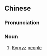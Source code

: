 ==Chinese==
{{zh-forms|s=柯尔克孜族|type=41}}

===Pronunciation===
{{zh-pron
|m=kē'ěrkèzī zú
|cat=n
}}

===Noun===
{{zh-noun}}

# [[Kyrgyz]] [[people]]